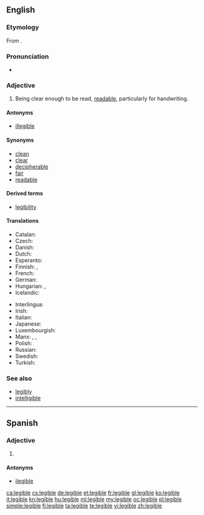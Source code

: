 ==English==

===Etymology===
From {{etyl|LL.|en}} {{term|legibilis||that can be read}}.

===Pronunciation===
* {{IPA|/ˈlɛd͡ʒəbl/}}

===Adjective===
{{en-adj}}

# Being clear enough to be read, [[readable]], particularly for handwriting.

====Antonyms====
* [[illegible]]

====Synonyms====
* [[clean]]
* [[clear]]
* [[decipherable]]
* [[fair]]
* [[readable]]

====Derived terms====
* [[legibility]]

====Translations====
{{trans-top|being clear enough to be read, readable, particularly for handwriting}}
* Catalan: {{t-|ca|llegible}}
* Czech: {{t-|cs|čitelný|m}}
* Danish: {{t-|da|læselig}}
* Dutch: {{t-|nl|leesbaar}}
* Esperanto: {{t-|eo|legebla}}
* Finnish: {{t-|fi|luettava}}, {{t-|fi|lukukelpoinen}}
* French: {{t+|fr|lisible}}
* German: {{t+|de|leserlich}}
* Hungarian: {{t+|hu|olvasható}}, {{t-|hu|elolvasható}}
* Icelandic: {{t+|is|læsilegur}}
{{trans-mid}}
* Interlingua: {{t-|ia|legible}}
* Irish: {{t-|ga|inléite}}
* Italian: {{t-|it|leggibile}}
* Japanese: {{t-|ja|読みやすい|tr=yomiyasui}}
* Luxembourgish: {{t-|lb|lieserlech}}
* Manx: {{t-|gv|so-lhaih}}, {{t-|gv|lhaihagh}}, {{t-|gv|lhaihoil}}
* Polish: {{t+|pl|czytelny|m}}
* Russian: {{t+|ru|разборчивый|tr=razbórčivyj|sc=Cyrl}}
* Swedish: {{t+|sv|läsbar}}
* Turkish: {{t+|tr|okunaklı}}
{{trans-bottom}}

===See also===
* [[legibly]]
* [[intelligible]]

----

==Spanish==

===Adjective===
{{es-adj}}

# {{l|en|legible}}

====Antonyms====
* [[ilegible]]

[[ca:legible]]
[[cs:legible]]
[[de:legible]]
[[et:legible]]
[[fr:legible]]
[[gl:legible]]
[[ko:legible]]
[[it:legible]]
[[kn:legible]]
[[hu:legible]]
[[ml:legible]]
[[my:legible]]
[[oc:legible]]
[[pl:legible]]
[[simple:legible]]
[[fi:legible]]
[[ta:legible]]
[[te:legible]]
[[vi:legible]]
[[zh:legible]]